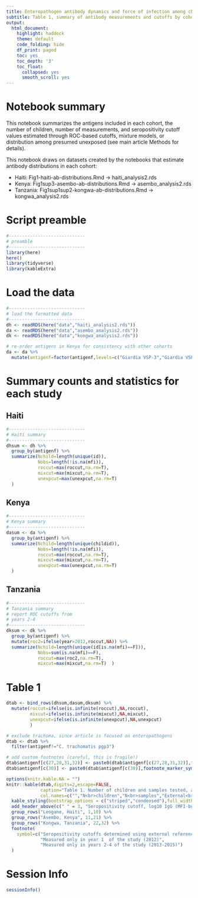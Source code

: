 ```yaml
---
title: Enteropathogen antibody dynamics and force of infection among children in low-resource settings
subtitle: Table 1, summary of antibody measurements and cutoffs by cohort
output: 
  html_document:
    highlight: haddock
    theme: default
    code_folding: hide
    df_print: paged
    toc: yes
    toc_depth: '3'
    toc_float:
      collapsed: yes
      smooth_scroll: yes
---
```


# Notebook summary
This notebook summarizes the antigens included in each cohort, the number of children, number of measurements, and seropositivity cutoff values estimated through ROC-based cutoffs, mixture models, or distribution among presumed unexposed (see main article Methods for details).

This notebook draws on datasets created by the notebooks that estimate antibody distributions in each cohort:

  * Haiti: Fig1-haiti-ab-distributions.Rmd -> haiti_analysis2.rds
  * Kenya: Fig1sup3-asembo-ab-distributions.Rmd -> asembo_analysis2.rds
  * Tanzania: Fig1sup1sup2-kongwa-ab-distributions.Rmd -> kongwa_analysis2.rds


# Script preamble
```r
#-----------------------------
# preamble
#-----------------------------
library(here)
here()
library(tidyverse)
library(kableExtra)


```

# Load the data

```r
#-----------------------------
# load the formatted data
#-----------------------------
dh <- readRDS(here("data","haiti_analysis2.rds"))
da <- readRDS(here("data","asembo_analysis2.rds"))
dk <- readRDS(here("data","kongwa_analysis2.rds"))

# re-order antigens in Kenya for consistency with other cohorts
da <- da %>%
  mutate(antigenf=factor(antigenf,levels=c("Giardia VSP-3","Giardia VSP-5","Cryptosporidium Cp17","Cryptosporidium Cp23","E. histolytica LecA","Salmonella LPS group B","Salmonella LPS group D","ETEC LT B subunit","Cholera toxin B subunit","Campylobacter p18","Campylobacter p39")))
```

# Summary counts and statistics for each study

## Haiti
```r
#-----------------------------
# Haiti summary
#-----------------------------
dhsum <- dh %>%
  group_by(antigenf) %>%
  summarize(Nchild=length(unique(id)),
            Nobs=length(!is.na(mfi)),
            roccut=max(roccut,na.rm=T),
            mixcut=max(mixcut,na.rm=T),
            unexpcut=max(unexpcut,na.rm=T)
  )
```

## Kenya
```r
#-----------------------------
# Kenya summary
#-----------------------------
dasum <- da %>%
  group_by(antigenf) %>%
  summarize(Nchild=length(unique(childid)),
            Nobs=length(!is.na(mfi)),
            roccut=max(roccut,na.rm=T),
            mixcut=max(mixcut,na.rm=T),
            unexpcut=max(unexpcut,na.rm=T)
  )
```

## Tanzania
```r
#-----------------------------
# Tanzania summary
# report ROC cutoffs from
# years 2-4
#-----------------------------
dksum <- dk %>%
  group_by(antigenf) %>%
  mutate(roc2=ifelse(year>2012,roccut,NA)) %>%
  summarize(Nchild=length(unique(id[is.na(mfi)==F])),
            Nobs=sum(is.na(mfi)==F),
            roccut=max(roc2,na.rm=T),
            mixcut=max(mixcut,na.rm=T)  ) 
```

# Table 1
```r
dtab <- bind_rows(dhsum,dasum,dksum) %>%
  mutate(roccut=ifelse(is.infinite(roccut),NA,roccut),
         mixcut=ifelse(is.infinite(mixcut),NA,mixcut),
         unexpcut=ifelse(is.infinite(unexpcut),NA,unexpcut)
         )

# exclude trachoma, since article is focused on enteropathogens
dtab <- dtab %>%
  filter(antigenf!="C. trachomatis pgp3")

# add custom footnotes (careful, this is fragile!)
dtab$antigenf[c(27,28,31,32)] <- paste0(dtab$antigenf[c(27,28,31,32)],footnote_marker_symbol(2))
dtab$antigenf[c(30)] <- paste0(dtab$antigenf[c(30)],footnote_marker_symbol(3))

options(knitr.kable.NA = "")
knitr::kable(dtab,digits=2,escape=FALSE,
             caption="Table 1. Number of children and samples tested, and estimated seropositivity cutoffs by country and antigen included in the seroepidemiologic analyses.",
             col.names=c("","N<br>children","N<br>samples","External<br>Reference","Mixture<br>Model","Presumed<br>Unexposed")) %>%
  kable_styling(bootstrap_options = c("striped","condensed"),full_width = TRUE) %>%
  add_header_above(c(" " = 3, "Seropositivity cutoff, log10 IgG (MFI-bg) *" = 3)) %>%
  group_rows("Leogane, Haiti", 1,10) %>%
  group_rows("Asembo, Kenya", 11,21) %>%
  group_rows("Kongwa, Tanzania", 22,32) %>%
  footnote(
    symbol=c("Seropositivity cutoffs determined using external reference samples (typically ROC curves except for Giardia and E. hystolitica in Haiti), finite Gaussian mixture models, or distribution among the presumed unexposed (see Methods for details). External reference cutoffs reported from years (2013-2015) in Tanzania, estimated among 4,087 samples. Cutoff values are missing if they could not be estimated in each method; cutoff values based on the presumed unexposed required longitudinal measurements within individual children and therefore could not be estimated for any antigen in the repeated cross-sectional design in Tanzania.",
             "Measured only in year 1  of the study (2012)",
             "Measured only in years 2-4 of the study (2013-2015)")
  )


```




# Session Info
```r
sessionInfo()
```

